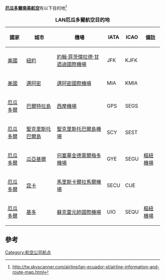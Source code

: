 '''[[厄瓜多爾南美航空|厄瓜多爾南美航空]]'''有以下目的地<ref>http://tw.skyscanner.com/airline/lan-ecuador-xl/airline-information-and-route-map.html</ref>
{| class="toccolours sortable" border="1" cellpadding="3" style="border-collapse:collapse"
|+ '''LAN厄瓜多爾航空目的地'''
|- bgcolor=lightgrey
!國家
!城市
!機場
!IATA  
!ICAO 
!備註
|-
|{{flagicon|United States}}[[美國|美國]]
|[[紐約|紐約]]
|[[約翰·菲茨傑拉德·甘迺迪國際機場|約翰·菲茨傑拉德·甘迺迪國際機場]]
|JFK
|KJFK
|
|-
|{{flagicon|United States}}[[美國|美國]]
|[[邁阿密|邁阿密]]
|[[邁阿密國際機場|邁阿密國際機場]]
|MIA
|KMIA
|
|-
|{{flagicon|Ecuador}}[[厄瓜多爾|厄瓜多爾]]
|[[巴爾特拉島|巴爾特拉島]]
|[[西摩機場|西摩機場]]
|GPS
|SEGS
|
|-
|{{flagicon|Ecuador}}[[厄瓜多爾|厄瓜多爾]]
|[[聖克里斯托巴爾島|聖克里斯托巴爾島]]
|[[聖克里斯托巴爾島機場|聖克里斯托巴爾島機場]]
|SCY
|SEST
|
|-
|{{flagicon|Ecuador}}[[厄瓜多爾|厄瓜多爾]]
|[[瓜亞基爾|瓜亞基爾]]
|[[何塞華金德奧爾梅多機場|何塞華金德奧爾梅多機場]]
|GYE
|SEGU
|[[樞紐機場|樞紐機場]]
|-
|{{flagicon|Ecuador}}[[厄瓜多爾|厄瓜多爾]]
|[[昆卡_(厄瓜多爾)|昆卡]]
|[[馬里斯卡爾拉馬爾機場|馬里斯卡爾拉馬爾機場]]
|SECU
|CUE
|
|-
|{{flagicon|Ecuador}}[[厄瓜多爾|厄瓜多爾]]
|[[基多|基多]]
|[[蘇克雷元帥國際機場|蘇克雷元帥國際機場]]
|UIO
|SEQU
|[[樞紐機場|樞紐機場]]
|}
==參考==
{{reflist|2}}

[[Category:航空公司航点|Category:航空公司航点]]